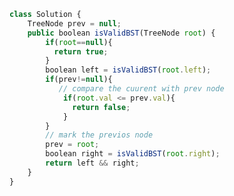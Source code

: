 ```js
class Solution {
    TreeNode prev = null;
    public boolean isValidBST(TreeNode root) {
        if(root==null){
          return true;
        }
        boolean left = isValidBST(root.left);
        if(prev!=null){
           // compare the cuurent with prev node
            if(root.val <= prev.val){
              return false;
            }
        }
        // mark the previos node 
        prev = root;
        boolean right = isValidBST(root.right);
        return left && right; 
    }
}

```